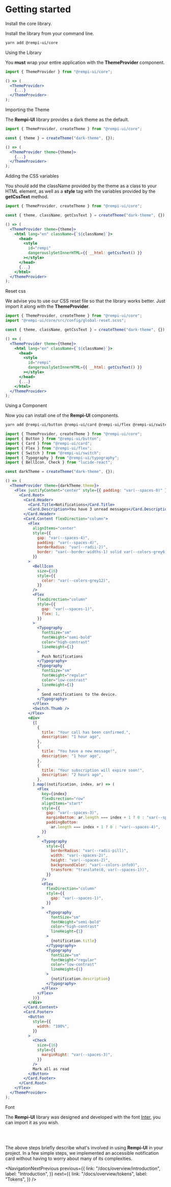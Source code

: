 # Getting started

<Description text="A quick tutorial to get you started with Rempi-UI." />

<Steps>

<Step>Install the core library.</Step>

Install the library from your command line.

```bash
yarn add @rempi-ui/core
```

<Step>Using the Library</Step>

You <strong>must</strong> wrap your entire application with the <strong>ThemeProvider</strong> component.

```jsx
import { ThemeProvider } from "@rempi-ui/core";

() => (
  <ThemeProvider>
    {...}
  </ThemeProvider>
);
```

<Step>Importing the Theme</Step>

The <strong>Rempi-UI</strong> library provides a dark theme as the default.

```jsx
import { ThemeProvider, createTheme } from "@rempi-ui/core";

const { theme } = createTheme("dark-theme", {});

() => (
  <ThemeProvider theme={theme}>
    {...}
  </ThemeProvider>
);
```

<Step>Adding the CSS variables</Step>

You should add the className provided by the theme as a class to your HTML element,
as well as a <strong>style</strong> tag with the variables provided by
the <strong>getCssText</strong> method.

```jsx
import { ThemeProvider, createTheme } from "@rempi-ui/core";

const { theme, className, getCssText } = createTheme("dark-theme", {});

() => (
  <ThemeProvider theme={theme}>
    <html lang="en" className={`${className}`}>
      <head>
        <style
          id="rempi"
          dangerouslySetInnerHTML={{ __html: getCssText() }}
        ></style>
      </head>
      {...}
    </html>
  </ThemeProvider>
);
```

<Step>Reset css</Step>

We advise you to use our CSS reset file so that the library works better. Just import
it along with the <strong>ThemeProvider</strong>.

```jsx
import { ThemeProvider, createTheme } from "@rempi-ui/core";
import "@rempi-ui/core/src/config/global-reset.scss";

const { theme, className, getCssText } = createTheme("dark-theme", {});

() => (
  <ThemeProvider theme={theme}>
    <html lang="en" className={`${className}`}>
      <head>
        <style
          id="rempi"
          dangerouslySetInnerHTML={{ __html: getCssText() }}
        ></style>
      </head>
      {...}
    </html>
  </ThemeProvider>
);
```

<Step>Using a Component</Step>

Now you can install one of the <strong>Rempi-UI</strong> components.

```bash
yarn add @rempi-ui/button @rempi-ui/card @rempi-ui/flex @rempi-ui/switch @rempi-ui/typography lucide-react
```

```jsx
import { ThemeProvider, createTheme } from "@rempi-ui/core";
import { Button } from "@rempi-ui/button";
import { Card } from "@rempi-ui/card";
import { Flex } from "@rempi-ui/flex";
import { Switch } from "@rempi-ui/switch";
import { Typography } from "@rempi-ui/typography";
import { BellIcon, Check } from "lucide-react";

const darkTheme = createTheme("dark-theme", {});

() => (
  <ThemeProvider theme={darkTheme.theme}>
    <Flex justifyContent="center" style={{ padding: "var(--spaces-0)" }}>
      <Card.Root>
        <Card.Header>
          <Card.Title>Notifications</Card.Title>
          <Card.Description>You have 3 unread messages</Card.Description>
        </Card.Header>
        <Card.Content flexDirection="column">
          <Flex
            alignItems="center"
            style={{
              gap: "var(--spaces-4)",
              padding: "var(--spaces-4)",
              borderRadius: "var(--radii-2)",
              border: "var(--border-widths-1) solid var(--colors-grey6)",
            }}
          >
            <BellIcon
              size={16}
              style={{
                color: "var(--colors-grey12)",
              }}
            />
            <Flex
              flexDirection="column"
              style={{
                gap: "var(--spaces-1)",
                flex: 1,
              }}
            >
              <Typography
                fontSize="sm"
                fontWeight="semi-bold"
                color="high-contrast"
                lineHeight={1}
              >
                Push Notifications
              </Typography>
              <Typography
                fontSize="sm"
                fontWeight="regular"
                color="low-contrast"
                lineHeight={1}
              >
                Send notifications to the device.
              </Typography>
            </Flex>
            <Switch.Thumb />
          </Flex>
          <div>
            {[
              {
                title: "Your call has been confirmed.",
                description: "1 hour ago",
              },
              {
                title: "You have a new message!",
                description: "1 hour ago",
              },
              {
                title: "Your subscription will expire soon!",
                description: "2 hours ago",
              },
            ].map((notification, index, ar) => (
              <Flex
                key={index}
                flexDirection="row"
                alignItems="start"
                style={{
                  gap: "var(--spaces-3)",
                  marginBottom: ar.length === index + 1 ? 0 : "var(--spaces-4)",
                  paddingBottom:
                    ar.length === index + 1 ? 0 : "var(--spaces-4)",
                }}
              >
                <Typography
                  style={{
                    borderRadius: "var(--radii-pill)",
                    width: "var(--spaces-2)",
                    height: "var(--spaces-2)",
                    backgroundColor: "var(--colors-info9)",
                    transform: "translate(0, var(--spaces-1))",
                  }}
                />
                <Flex
                  flexDirection="column"
                  style={{
                    gap: "var(--spaces-1)",
                  }}
                >
                  <Typography
                    fontSize="sm"
                    fontWeight="semi-bold"
                    color="high-contrast"
                    lineHeight={1}
                  >
                    {notification.title}
                  </Typography>
                  <Typography
                    fontSize="sm"
                    fontWeight="regular"
                    color="low-contrast"
                    lineHeight={1}
                  >
                    {notification.description}
                  </Typography>
                </Flex>
              </Flex>
            ))}
          </div>
        </Card.Content>
        <Card.Footer>
          <Button
            style={{
              width: "100%",
            }}
          >
            <Check
              size={16}
              style={{
                marginRight: "var(--spaces-3)",
              }}
            />
            Mark all as read
          </Button>
        </Card.Footer>
      </Card.Root>
    </Flex>
  </ThemeProvider>
);
```

<Step>Font</Step>

The <strong>Rempi-UI</strong> library was designed and developed with the font [Inter](https://fonts.google.com/specimen/Inter),
you can import it as you wish.

</Steps>

<br />
<br />

The above steps briefly describe what's involved in using <strong>Rempi-UI</strong>
in your project. In a few simple steps, we implemented an accessible notification
card without having to worry about many of its complexities.

<NavigationNextPrevious
  previous={{
    link: "/docs/overview/introduction",
    label: "Introduction",
  }}
  next={{
    link: "/docs/overview/tokens",
    label: "Tokens",
  }}
/>

<EditThisPage url="overview/en-US/getting-started.mdx" />
